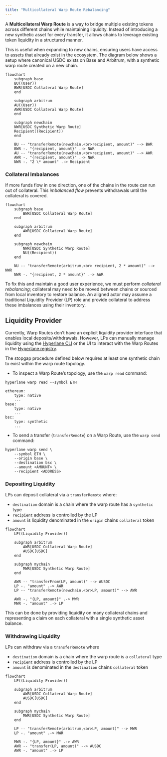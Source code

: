 ```yaml
---
title: "Multicollateral Warp Route Rebalancing"
---
```


A **Multicollateral Warp Route** is a way to bridge multiple existing tokens across different chains while maintaining liquidity. Instead of introducing a new synthetic asset for every transfer, it allows chains to leverage existing token liquidity in a structured manner.

This is useful when expanding to new chains, ensuring users have access to assets that already exist in the ecosystem. The diagram below shows a setup where canonical USDC exists on Base and Arbitrum, with a synthetic warp route created on a new chain.

```mermaid
flowchart
    subgraph base
    BU((User))
    BWR[USDC Collateral Warp Route]
    end

    subgraph arbitrum
    AU((User))
    AWR[USDC Collateral Warp Route]
    end

    subgraph newchain
    NWR[USDC Synthetic Warp Route]
    Recipient((Recipient))
    end

    BU -- "transferRemote(newchain,<br>recipient, amount)" --> BWR
    BWR -. "{recipient, amount}" .-> NWR
    AU -- "transferRemote(newchain,<br>recipient, amount)" --> AWR
    AWR -. "{recipient, amount}" .-> NWR
    NWR -. "2 \* amount" .-> Recipient
```

### Collateral Imbalances

If more funds flow in one direction, one of the chains in the route can run out of collateral. This _imbalanced flow_ prevents withdrawals until the collateral is covered.

```mermaid
flowchart
	subgraph base
		BWR[USDC Collateral Warp Route]
	end

	subgraph arbitrum
		AWR[USDC Collateral Warp Route]
	end

	subgraph newchain
		NWR[USDC Synthetic Warp Route]
		NU((Recipient))
	end

	NU -- "transferRemote(arbitrum,<br> recipient, 2 * amount)" --> NWR
	NWR -. "{recipient, 2 * amount}" .-> AWR
```

To fix this and maintain a good user experience, we must perform _collateral rebalancing_; collateral may need to be moved between chains or sourced from local inventory to restore balance. An aligned actor may assume a traditional Liquidity Provider (LP) role and provide collateral to address these imbalances using their inventory.

## Liquidity Provider

Currently, Warp Routes don’t have an explicit liquidity provider interface that enables local deposits/withdrawals. However, LPs can manually manage liquidity using the [Hyperlane CLI](https://www.npmjs.com/package/@hyperlane-xyz/cli) or the UI to interact with the Warp Routes in the [Hyperlane registry](https://github.com/hyperlane-xyz/hyperlane-registry).

<Warning>
  The stopgap procedure defined below requires at least one synthetic chain to
  exist within the warp route topology.
</Warning>

- To inspect a Warp Route’s topology, use the `warp read` command:

```
hyperlane warp read --symbol ETH

ethereum:
    type: native
    ...
base:
    type: native
    ...
bsc:
    type: synthetic
    ...
```

- To send a transfer (`transferRemote`) on a Warp Route, use the `warp send` command:

```
hyperlane warp send \
	--symbol ETH \
	--origin base \
    --destination bsc \
	--amount <AMOUNT> \
	--recipient <ADDRESS>
```

### Depositing Liquidity

LPs can deposit collateral via a `transferRemote` where:

- `destination` domain is a chain where the warp route has a `synthetic` type
- `recipient` address is controlled by the LP
- `amount` is liquidity denominated in the `origin` chains `collateral` token

```mermaid
flowchart
	LP((Liquidity Provider))

	subgraph arbitrum
		AWR[USDC Collateral Warp Route]
		AUSDC[USDC]
	end

	subgraph mychain
		MWR[USDC Synthetic Warp Route]
	end

	AWR -- "transferFrom(LP, amount)" --> AUSDC
	LP -. "amount" .-> AWR
	LP -- "transferRemote(newchain,<br>LP, amount)" --> AWR

	AWR -. "{LP, amount}" .-> MWR
	MWR -. "amount" .-> LP
```

This can be done by providing liquidity on many collateral chains and representing a claim on each collateral with a single synthetic asset balance.

### Withdrawing Liquidity

LPs can withdraw via a `transferRemote` where

- `destination` domain is a chain where the warp route is a `collateral` type
- `recipient` address is controlled by the LP
- `amount` is denominated in the `destination` chains `collateral` token

```mermaid
flowchart
	LP((Liquidity Provider))

	subgraph arbitrum
		AWR[USDC Collateral Warp Route]
		AUSDC[USDC]
	end

	subgraph mychain
		MWR[USDC Synthetic Warp Route]
	end

	LP -- "transferRemote(arbitrum,<br>LP, amount)" --> MWR
	LP -. "amount" .-> MWR

	MWR -. "{LP, amount}" .-> AWR
	AWR -- "transfer(LP, amount)" --> AUSDC
	AWR -. "amount" .-> LP
```
